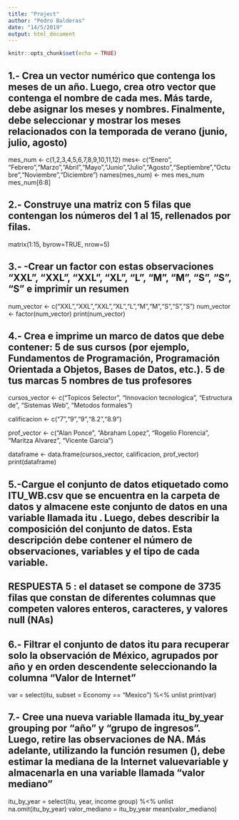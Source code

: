 ---
title: "Project"
author: "Pedro Balderas"
date: "14/5/2019"
output: html_document
---

```{r setup, include=FALSE}
knitr::opts_chunk$set(echo = TRUE)
```

## 1.- Crea un vector numérico que contenga los meses de un año. Luego, crea otro vector que contenga el nombre de cada mes. Más tarde, debe asignar los meses y nombres. Finalmente, debe seleccionar y mostrar los meses relacionados con la temporada de verano (junio, julio, agosto)

  mes_num <- c(1,2,3,4,5,6,7,8,9,10,11,12)
  mes<- c("Enero", "Febrero","Marzo","Abril","Mayo","Junio","Julio","Agosto","Septiembre","Octubre","Noviembre","Diciembre")
  names(mes_num) <- mes
  mes_num
  mes_num[6:8]


## 2.- Construye una matriz con 5 filas que contengan los números del 1 al 15, rellenados por filas.
matrix(1:15, byrow=TRUE, nrow=5)

## 3.- -Crear un factor con estas observaciones "XXL", "XXL", "XXL", "XL", "L", "M", "M", "S", "S", "S" e imprimir un resumen
num_vector <- c("XXL","XXL","XXL","XL","L","M","M","S","S","S")
num_vector <- factor(num_vector)
print(num_vector) 


## 4.- Crea e imprime un marco de datos que debe contener: 5 de sus cursos (por ejemplo, Fundamentos de Programación, Programación Orientada a Objetos, Bases de Datos, etc.). 5 de tus marcas 5 nombres de tus profesores

cursos_vector <- c("Topicos Selector", "Innovacion tecnologica", "Estructura de", "Sistemas Web", "Metodos formales")

calificacion <- c("7","9","9","8.2","8.9")

prof_vector <- c("Alan Ponce", "Abraham Lopez", "Rogelio Florencia", "Maritza Alvarez", "Vicente Garcia")

dataframe <- data.frame(cursos_vector, calificacion, prof_vector) 
print(dataframe)

## 5.-Cargue el conjunto de datos etiquetado como ITU_WB.csv que se encuentra en la carpeta de datos y almacene este conjunto de datos en una variable llamada itu . Luego, debes describir la composición del conjunto de datos. Esta descripción debe contener el número de observaciones, variables y el tipo de cada variable.

## RESPUESTA 5 : el dataset se compone de 3735 filas que constan de diferentes columnas que competen valores enteros, caracteres, y valores null (NAs)

## 6.- Filtrar el conjunto de datos itu para recuperar solo la observación de México, agrupados por año y en orden descendente seleccionando la columna "Valor de Internet"
var = select(itu, subset = Economy == "Mexico") %<% unlist
print(var)

## 7.- Cree una nueva variable llamada itu_by_year grouping por "año" y "grupo de ingresos". Luego, retire las observaciones de NA. Más adelante, utilizando la función resumen (), debe estimar la mediana de la Internet valuevariable y almacenarla en una variable llamada "valor mediano"

itu_by_year = select(itu, year, income group) %<% unlist
na.omit(itu_by_year)
valor_mediano = itu_by_year
mean(valor_mediano)



